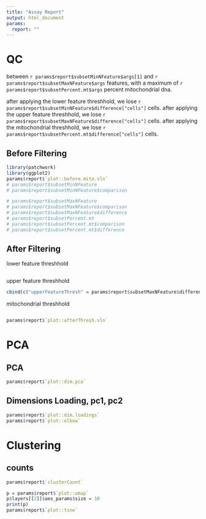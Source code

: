 ```yaml
---
title: "Assay Report"
output: html_document
params:
  report: ""
---
```


# QC

between `r params$report$subsetMinNFeature$args[1]` and `r params$report$subsetMaxNFeature$args` features,
with a maximum of `r params$report$subsetPercent.mt$args` percent mitochondrial dna.

after applying the lower feature threshhold, we lose `r params$report$subsetMinNFeature$difference["cells"]` cells.
after applying the upper feature threshhold, we lose `r params$report$subsetMaxNFeature$difference["cells"]` cells.
after applying the mitochondrial threshhold, we lose `r params$report$subsetPercent.mt$difference["cells"]` cells.

## Before Filtering
```r
library(patchwork)
library(ggplot2)
params$report$`plot::before.mito.vln`
# params$report$subsetMinNFeature
# params$report$subsetMinNFeature$comparison

# params$report$subsetMaxNFeature
# params$report$subsetMaxNFeature$comparison
# params$report$subsetMaxNFeature$difference
# params$report$subsetPercent.mt
# params$report$subsetPercent.mt$comparison
# params$report$subsetPercent.mt$difference
```


## After Filtering
lower feature threshhold
```r
```
upper feature threshhold
```r
cbind(c("upperFeatureThresh" = params$report$subsetMaxNFeature$difference, "lowerFeatureThresh" =params$report$subsetMinNFeature$difference , "Mitochondrial Upper Bound" = params$report$subsetPercent.mt$difference))

```
mitochondrial threshhold
```r

```

```r
params$report$`plot::afterThresh.vln`
```

# PCA 

## PCA
```r
params$report$`plot::dim.pca`
```

## Dimensions Loading, pc1, pc2
```r
params$report$`plot::dim.loadings`
params$report$`plot::elbow`
```

# Clustering

## counts
```r
params$report$`clusterCount`
```
```r
p = params$report$`plot::umap`
p$layers[[2]]$aes_params$size = 10
print(p)
params$report$`plot::tsne`
```